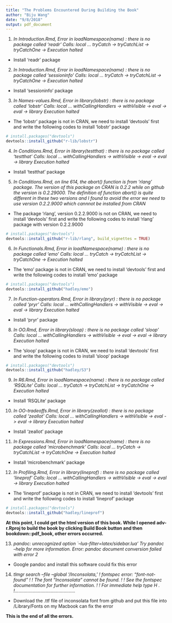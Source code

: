 ```yaml
---
title: "The Problems Encountered During Building the Book"
author: "Biju Wang"
date: "9/8/2018"
output: pdf_document
---
```


1. *In Introduction.Rmd, Error in loadNamespace(name) : there is no package called 'readr'
Calls: local ... tryCatch -> tryCatchList -> tryCatchOne -> <Anonymous>
Execution halted*
* Install 'readr' package
\vspace{8mm}

2. *In Introduction.Rmd, Error in loadNamespace(name) : there is no package called 'sessioninfo'
Calls: local ... tryCatch -> tryCatchList -> tryCatchOne -> <Anonymous>
Execution halted*
* Install 'sessioninfo' package
\vspace{8mm}

3. *In Names-values.Rmd, Error in library(lobstr) : there is no package called 'lobstr'
Calls: local ... withCallingHandlers -> withVisible -> eval -> eval -> library
Execution halted*
* The 'lobstr' package is not in CRAN, we need to install 'devtools' first and write the following codes to install 'lobstr' package
```r
# install.packages("devtools")
devtools::install_github("r-lib/lobstr")
```
\vspace{8mm}

4. *In Conditions.Rmd, Error in library(testthat) : there is no package called 'testthat'
Calls: local ... withCallingHandlers -> withVisible -> eval -> eval -> library
Execution halted*
* Install 'testthat' package
\vspace{8mm}

5. *In Conditions.Rmd, on line 614, the abort() function is from 'rlang' package. The version of this package on CRAN is 0.2.2 while on github the version is 0.2.29000. The definition of function abort() is quite different in these two versions and I found to avoid the error we need to use version 0.2.2.9000 which cannnot be installed from CRAN*
* The package 'rlang', version 0.2.2.9000 is not on CRAN, we need to install 'devtools' first and write the following codes to install 'rlang' package with version 0.2.2.9000
```r
# install.packages("devtools")
devtools::install_github("r-lib/rlang", build_vignettes = TRUE)
```
\vspace{8mm}

6. *In Functionals.Rmd, Error in loadNamespace(name) : there is no package called 'emo'
Calls: local ... tryCatch -> tryCatchList -> tryCatchOne -> <Anonymous>
Execution halted*
* The 'emo' package is not in CRAN, we need to install 'devtools' first and write the following codes to install 'emo' package
```r
# install.packages("devtools")
devtools::install_github("hadley/emo")
```
\vspace{8mm}

7. *In Function-operators.Rmd, Error in library(pryr) : there is no package called 'pryr'
Calls: local ... withCallingHandlers -> withVisible -> eval -> eval -> library
Execution halted*
* Install 'pryr' package
\vspace{8mm}

8. *In OO.Rmd, Error in library(sloop) : there is no package called 'sloop'
Calls: local ... withCallingHandlers -> withVisible -> eval -> eval -> library
Execution halted*
* The 'sloop' package is not in CRAN, we need to install 'devtools' first and write the following codes to install 'sloop' package
```r
# install.packages("devtools")
devtools::install_github("hadley/S3")
```
\vspace{8mm}

9. *In R6.Rmd, Error in loadNamespace(name) : there is no package called 'RSQLite'
Calls: local ... tryCatch -> tryCatchList -> tryCatchOne -> <Anonymous>
Execution halted*
* Install 'RSQLite' package
\vspace{8mm}

10. *In OO-tradeoffs.Rmd, Error in library(zeallot) : there is no package called 'zeallot'
Calls: local ... withCallingHandlers -> withVisible -> eval -> eval -> library
Execution halted*
* Install 'zeallot' package
\vspace{8mm}

11. *In Expressions.Rmd, Error in loadNamespace(name) : 
  there is no package called 'microbenchmark'
Calls: local ... tryCatch -> tryCatchList -> tryCatchOne -> <Anonymous>
Execution halted*
* Install 'microbenchmark' package
\vspace{8mm}

12. *In Profiling.Rmd, Error in library(lineprof) : there is no package called 'lineprof'
Calls: local ... withCallingHandlers -> withVisible -> eval -> eval -> library
Execution halted*
* The 'lineprof' package is not in CRAN, we need to install 'devtools' first and write the following codes to install 'lineprof' package
```r
# install.packages("devtools")
devtools::install_github("hadley/lineprof")
```
\vspace{8mm}


**At this point, I could get the html version of this book. While I opened
adv-r.Rproj to build the book by clicking Build Book button and then bookdown::pdf_book, other errors occurred.**
\vspace{8mm}

13. *pandoc: unrecognized option `--lua-filter=latex/sidebar.lua' Try pandoc --help for more information. Error: pandoc document conversion failed with error 2*
* Google pandoc and install this software could fix this error
\vspace{8mm}

14. *tlmgr search --file --global '/Inconsolata[.](tfm|afm|mf|otf)'
! fontspec error: "font-not-found"
! 
! The font "Inconsolata" cannot be found.
! 
! See the fontspec documentation for further information.
! 
! For immediate help type H <return>.
!...............................................*
* Download the .ttf file of inconsolata font from github and put this file into /Library/Fonts on my Macbook can fix the error
\vspace{8mm}

**This is the end of all the errors.**



